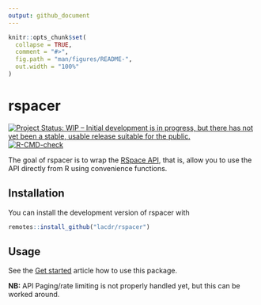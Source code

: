```yaml
---
output: github_document
---
```


<!-- README.md is generated from README.Rmd. Please edit that file -->

```r
knitr::opts_chunk$set(
  collapse = TRUE,
  comment = "#>",
  fig.path = "man/figures/README-",
  out.width = "100%"
)
```

# rspacer

<!-- badges: start -->
[![Project Status: WIP – Initial development is in progress, but there has not yet been a stable, usable release suitable for the public.](https://www.repostatus.org/badges/latest/wip.svg)](https://www.repostatus.org/#wip)
[![R-CMD-check](https://github.com/LACDR/rspacer/actions/workflows/R-CMD-check.yaml/badge.svg)](https://github.com/LACDR/rspacer/actions/workflows/R-CMD-check.yaml)
<!-- badges: end -->

The goal of rspacer is to wrap the [RSpace API](https://community.researchspace.com/public/apiDocs), that is, allow you to use the API directly from R using convenience functions.

## Installation

You can install the development version of rspacer with

```r
remotes::install_github("lacdr/rspacer")
```

## Usage

See the [Get started](https://lacdr.github.io/rspacer/articles/rspacer.html) article how to use this package.

**NB:** API Paging/rate limiting is not properly handled yet, but this can be worked around.
